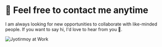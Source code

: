 
# 🤙 Feel free to contact me anytime

I am always looking for new opportunities to collaborate with like-minded people. If you want to say hi, I'd love to hear from you 👏.

<div className='not-prose grid grid-cols-12 with-separator items-start'>
  <Image src={booth} alt='Jyotirmoy at Work' placeholder='blur' className='col-span-12 md:col-span-6' />

  <div className='col-span-12 md:col-span-6 border-l border-(--grid-border-color)'>
    <ContactForm />
  </div>
</div>
